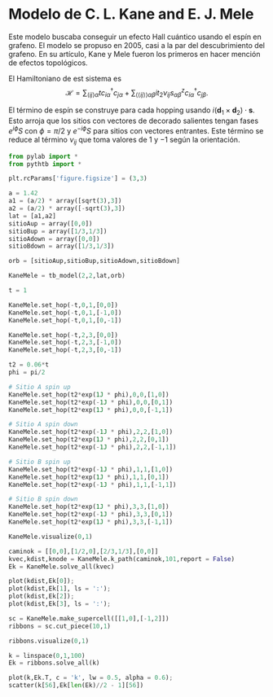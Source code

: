 # Modelo de C. L. Kane and E. J. Mele

Este modelo buscaba conseguir un efecto Hall cuántico usando el espín en grafeno. El modelo se propuso en 2005, casi a la par del descubrimiento del grafeno. En su artículo, Kane y Mele fueron los primeros en hacer mención de efectos topológicos.

El Hamiltoniano de est sistema es $$\begin{equation} 
\mathcal{H} = \sum_{\langle i j \rangle \alpha}
\end{equation} t c_{i\alpha}^{\dagger}c_{j\alpha} + \sum_{\langle \langle i j \rangle \rangle \alpha \beta} it_{2}\nu_{ij} s^{z}_{\alpha \beta} c_{i\alpha}^{\dagger}c_{j \beta}.$$ 

El término de espín se construye para cada hopping usando $i(\mathbf{d}_{1}\times \mathbf{d}_{2}) \cdot \mathbf{s}.$ Esto arroja que los sitios con vectores de decorado salientes tengan fases $e^{i\phi}S$ con $\phi = \pi/2$ y $e^{-i\phi}S$ para sitios con vectores entrantes. Este término se reduce al término $\nu_{ij}$ que toma valores de $1$ y $-1$ según la orientación.

```python
from pylab import *
from pythtb import *
```

```python
plt.rcParams['figure.figsize'] = (3,3)
```

```python
a = 1.42
a1 = (a/2) * array([sqrt(3),3])
a2 = (a/2) * array([-sqrt(3),3])
lat = [a1,a2]
sitioAup = array([0,0])
sitioBup = array([1/3,1/3])
sitioAdown = array([0,0])
sitioBdown = array([1/3,1/3])

orb = [sitioAup,sitioBup,sitioAdown,sitioBdown]

KaneMele = tb_model(2,2,lat,orb)

t = 1

KaneMele.set_hop(-t,0,1,[0,0])
KaneMele.set_hop(-t,0,1,[-1,0])
KaneMele.set_hop(-t,0,1,[0,-1])

KaneMele.set_hop(-t,2,3,[0,0])
KaneMele.set_hop(-t,2,3,[-1,0])
KaneMele.set_hop(-t,2,3,[0,-1])

t2 = 0.06*t
phi = pi/2

# Sitio A spin up
KaneMele.set_hop(t2*exp(1J * phi),0,0,[1,0])
KaneMele.set_hop(t2*exp(-1J * phi),0,0,[0,1])
KaneMele.set_hop(t2*exp(1J * phi),0,0,[-1,1])

# Sitio A spin down
KaneMele.set_hop(t2*exp(-1J * phi),2,2,[1,0])
KaneMele.set_hop(t2*exp(1J * phi),2,2,[0,1])
KaneMele.set_hop(t2*exp(-1J * phi),2,2,[-1,1])

# Sitio B spin up
KaneMele.set_hop(t2*exp(-1J * phi),1,1,[1,0])
KaneMele.set_hop(t2*exp(1J * phi),1,1,[0,1])
KaneMele.set_hop(t2*exp(-1J * phi),1,1,[-1,1])

# Sitio B spin down
KaneMele.set_hop(t2*exp(1J * phi),3,3,[1,0])
KaneMele.set_hop(t2*exp(-1J * phi),3,3,[0,1])
KaneMele.set_hop(t2*exp(1J * phi),3,3,[-1,1])

```

```python
KaneMele.visualize(0,1)
```

```python
caminok = [[0,0],[1/2,0],[2/3,1/3],[0,0]]
kvec,kdist,knode = KaneMele.k_path(caminok,101,report = False)
Ek = KaneMele.solve_all(kvec)
```

```python
plot(kdist,Ek[0]);
plot(kdist,Ek[1], ls = ':');
plot(kdist,Ek[2]);
plot(kdist,Ek[3], ls = ':');
```

```python
sc = KaneMele.make_supercell([[1,0],[-1,2]])
ribbons = sc.cut_piece(10,1)

ribbons.visualize(0,1)
```

```python
k = linspace(0,1,100)
Ek = ribbons.solve_all(k)

plot(k,Ek.T, c = 'k', lw = 0.5, alpha = 0.6);
scatter(k[56],Ek[len(Ek)//2 - 1][56])
```


